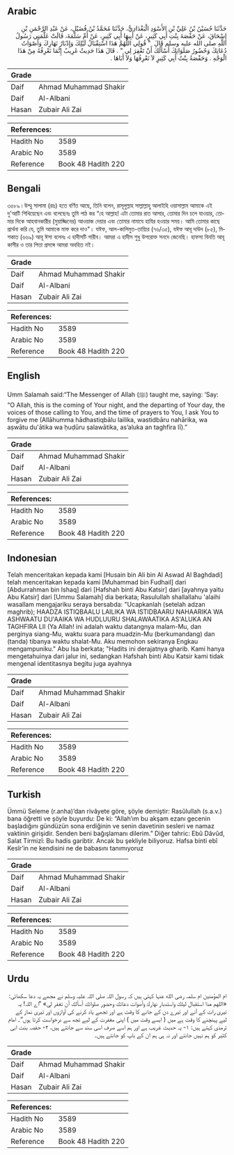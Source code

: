## Arabic


<div dir="rtl" lang="ar" style={{fontSize:'larger',backgroundColor:'#f8f9fa',padding:20}}>
حَدَّثَنَا حُسَيْنُ بْنُ عَلِيِّ بْنِ الأَسْوَدِ الْبَغْدَادِيُّ، حَدَّثَنَا مُحَمَّدُ بْنُ فُضَيْلٍ، عَنْ عَبْدِ الرَّحْمَنِ بْنِ إِسْحَاقَ، عَنْ حَفْصَةَ بِنْتِ أَبِي كَثِيرٍ، عَنْ أَبِيهَا أَبِي كَثِيرٍ، عَنْ أُمِّ سَلَمَةَ، قَالَتْ عَلَّمَنِي رَسُولُ اللَّهِ صلى الله عليه وسلم قَالَ ‏ "‏ قُولِي اللَّهُمَّ هَذَا اسْتِقْبَالُ لَيْلِكَ وَإِدْبَارُ نَهَارِكَ وَأَصْوَاتُ دُعَاتِكَ وَحُضُورُ صَلَوَاتِكَ أَسْأَلُكَ أَنْ تَغْفِرَ لِي ‏"‏ ‏.‏ قَالَ هَذَا حَدِيثٌ غَرِيبٌ إِنَّمَا نَعْرِفُهُ مِنْ هَذَا الْوَجْهِ ‏.‏ وَحَفْصَةُ بِنْتُ أَبِي كَثِيرٍ لاَ نَعْرِفُهَا وَلاَ أَبَاهَا ‏.‏
</div>
<div style={{backgroundColor:'#f8f9fa',padding:20, marginBottom: 10}}><table> <thead> <tr> <th>Grade</th> <th></th> </tr> </thead> <tbody> <tr><td>Daif</td><td>Ahmad Muhammad Shakir</td></tr><tr><td>Daif</td><td>Al-Albani</td></tr><tr><td>Hasan</td><td>Zubair Ali Zai</td></tr></tbody></table><table> <thead> <tr> <th>References:</th> <th></th> </tr> </thead> <tbody><tr><td>Hadith No</td><td>3589</td></tr><tr><td>Arabic No</td><td>3589</td></tr><tr><td>Reference</td><td>Book 48 Hadith 220</td></tr></tbody></table></div>

## Bengali


<div dir="ltr" lang="bn" style={{fontSize:'larger',backgroundColor:'#f8f9fa',padding:20}}>
৩৫৮৯ ৷ উম্মু সালামা (রাঃ) হতে বর্ণিত আছে, তিনি বলেন, রাসূলুল্লাহ সাল্লাল্লাহু আলাইহি ওয়াসাল্লাম আমাকে এই দু'আটি শিখিয়েছেন এবং বলেছেনঃ তুমি পাঠ কর “হে আল্লাহ! এটা তোমার রাত আসার, তোমার দিন চলে যাওয়ার, তোমার দিকে আহবানকারীর (মুয়াজ্জিনের) আওয়াজ দেয়ার এবং তোমার নামাযে হাযির হওয়ার সময়। আমি তোমার কাছে প্রার্থনা করি যে, তুমি আমাকে মাফ করে দাও"। যঈফ, আল-কালিমুত-তায়্যির (৭৬/৩৫), যঈফ আবূ দাউদ (৮৫), মিশকাত (৬৬৯) আবূ ঈসা বলেনঃ এ হাদীসটি গারীব। আমরা এ হাদীস শুধু উপরোক্ত সনদে জেনেছি। হাফসা বিনতি আবূ কাসীর ও তার পিতা প্রসঙ্গে আমরা অবহিত নই।
</div>
<div style={{backgroundColor:'#f8f9fa',padding:20, marginBottom: 10}}><table> <thead> <tr> <th>Grade</th> <th></th> </tr> </thead> <tbody> <tr><td>Daif</td><td>Ahmad Muhammad Shakir</td></tr><tr><td>Daif</td><td>Al-Albani</td></tr><tr><td>Hasan</td><td>Zubair Ali Zai</td></tr></tbody></table><table> <thead> <tr> <th>References:</th> <th></th> </tr> </thead> <tbody><tr><td>Hadith No</td><td>3589</td></tr><tr><td>Arabic No</td><td>3589</td></tr><tr><td>Reference</td><td>Book 48 Hadith 220</td></tr></tbody></table></div>

## English


<div dir="ltr" lang="en" style={{fontSize:'larger',backgroundColor:'#f8f9fa',padding:20}}>
Umm Salamah said:“The Messenger of Allah (ﷺ) taught me, saying: ‘Say: “O Allah, this is the coming of Your night, and the departing of Your day, the voices of those calling to You, and the time of prayers to You, I ask You to forgive me (Allāhumma hādhastiqbālu lailika, wastidbāru nahārika, wa aṣwātu du'ātika wa ḥuḍūru ṣalawātika, as’aluka an taghfira lī).”
</div>
<div style={{backgroundColor:'#f8f9fa',padding:20, marginBottom: 10}}><table> <thead> <tr> <th>Grade</th> <th></th> </tr> </thead> <tbody> <tr><td>Daif</td><td>Ahmad Muhammad Shakir</td></tr><tr><td>Daif</td><td>Al-Albani</td></tr><tr><td>Hasan</td><td>Zubair Ali Zai</td></tr></tbody></table><table> <thead> <tr> <th>References:</th> <th></th> </tr> </thead> <tbody><tr><td>Hadith No</td><td>3589</td></tr><tr><td>Arabic No</td><td>3589</td></tr><tr><td>Reference</td><td>Book 48 Hadith 220</td></tr></tbody></table></div>

## Indonesian


<div dir="ltr" lang="id" style={{fontSize:'larger',backgroundColor:'#f8f9fa',padding:20}}>
Telah menceritakan kepada kami [Husain bin Ali bin Al Aswad Al Baghdadi] telah menceritakan kepada kami [Muhammad bin Fudhail] dari [Abdurrahman bin Ishaq] dari [Hafshah binti Abu Katsir] dari [ayahnya yaitu Abu Katsir] dari [Ummu Salamah] dia berkata; Rasulullah shallallahu 'alaihi wasallam mengajariku seraya bersabda: "Ucapkanlah (setelah adzan maghrib); HAADZA ISTIQBAALU LAILIKA WA ISTIDBAARU NAHAARIKA WA ASHWAATU DU'AAIKA WA HUDLUURU SHALAWAATIKA AS'ALUKA AN TAGHFIRA LII (Ya Allah! ini adalah waktu datangnya malam-Mu, dan perginya siang-Mu, waktu suara para muadzin-Mu (berkumandang) dan (tanda) tibanya waktu shalat-Mu. Aku memohon sekiranya Engkau mengampuniku." Abu Isa berkata; "Hadits ini derajatnya gharib. Kami hanya mengetahuinya dari jalur ini, sedangkan Hafshah binti Abu Katsir kami tidak mengenal identitasnya begitu juga ayahnya
</div>
<div style={{backgroundColor:'#f8f9fa',padding:20, marginBottom: 10}}><table> <thead> <tr> <th>Grade</th> <th></th> </tr> </thead> <tbody> <tr><td>Daif</td><td>Ahmad Muhammad Shakir</td></tr><tr><td>Daif</td><td>Al-Albani</td></tr><tr><td>Hasan</td><td>Zubair Ali Zai</td></tr></tbody></table><table> <thead> <tr> <th>References:</th> <th></th> </tr> </thead> <tbody><tr><td>Hadith No</td><td>3589</td></tr><tr><td>Arabic No</td><td>3589</td></tr><tr><td>Reference</td><td>Book 48 Hadith 220</td></tr></tbody></table></div>

## Turkish


<div dir="ltr" lang="tr" style={{fontSize:'larger',backgroundColor:'#f8f9fa',padding:20}}>
Ümmü Seleme (r.anha)’dan rivâyete göre, şöyle demiştir: Rasûlullah (s.a.v.) bana öğretti ve şöyle buyurdu: De ki: “Allah’ım bu akşam ezanı gecenin başladığını gündüzün sona erdiğinin ve senin davetinin sesleri ve namaz vaktinin girişidir. Senden beni bağışlamanı dilerim.” Diğer tahric: Ebû Dâvûd, Salat Tirmizî: Bu hadis garibtir. Ancak bu şekliyle biliyoruz. Hafsa binti ebî Kesîr’in ne kendisini ne de babasını tanımıyoruz
</div>
<div style={{backgroundColor:'#f8f9fa',padding:20, marginBottom: 10}}><table> <thead> <tr> <th>Grade</th> <th></th> </tr> </thead> <tbody> <tr><td>Daif</td><td>Ahmad Muhammad Shakir</td></tr><tr><td>Daif</td><td>Al-Albani</td></tr><tr><td>Hasan</td><td>Zubair Ali Zai</td></tr></tbody></table><table> <thead> <tr> <th>References:</th> <th></th> </tr> </thead> <tbody><tr><td>Hadith No</td><td>3589</td></tr><tr><td>Arabic No</td><td>3589</td></tr><tr><td>Reference</td><td>Book 48 Hadith 220</td></tr></tbody></table></div>

## Urdu


<div dir="rtl" lang="ur" style={{fontSize:'larger',backgroundColor:'#f8f9fa',padding:20}}>
ام المؤمنین ام سلمہ رضی الله عنہا کہتی ہیں کہ رسول اللہ صلی اللہ علیہ وسلم نے مجھے یہ دعا سکھائی: «اللهم هذا استقبال ليلك واستدبار نهارك وأصوات دعاتك وحضور صلواتك أسألك أن تغفر لي» ”اے اللہ! یہ تیری رات کے آنے اور تیرے دن کے جانے کا وقت ہے اور تجھے یاد کرنے کی آوازوں اور تیری نماز کے لیے پہنچنے کا وقت ہے میں ( ایسے وقت میں ) اپنی مغفرت کے لیے تجھ سے درخواست کرتا ہوں“۔ امام ترمذی کہتے ہیں: ۱- یہ حدیث غریب ہے اور ہم اسے صرف اسی سند سے جانتے ہیں، ۲- حفصہ بنت ابی کثیر کو ہم نہیں جانتے اور نہ ہی ہم ان کے باپ کو جانتے ہیں۔
</div>
<div style={{backgroundColor:'#f8f9fa',padding:20, marginBottom: 10}}><table> <thead> <tr> <th>Grade</th> <th></th> </tr> </thead> <tbody> <tr><td>Daif</td><td>Ahmad Muhammad Shakir</td></tr><tr><td>Daif</td><td>Al-Albani</td></tr><tr><td>Hasan</td><td>Zubair Ali Zai</td></tr></tbody></table><table> <thead> <tr> <th>References:</th> <th></th> </tr> </thead> <tbody><tr><td>Hadith No</td><td>3589</td></tr><tr><td>Arabic No</td><td>3589</td></tr><tr><td>Reference</td><td>Book 48 Hadith 220</td></tr></tbody></table></div>